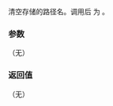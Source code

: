 {{cpp/filesystem/path/title|clear}}
{{cpp/filesystem/path/navbar}}
{{ddcl | since=c++17 |
void clear() noexcept;
}}

清空存储的路径名。调用后 {{ltt|cpp/filesystem/path/empty|empty()}} 为 {{c|true}}。

===参数===
（无）

===返回值===
（无）

{{langlinks|de|en|es|ja|ru}}